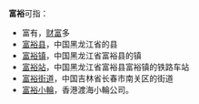'''富裕'''可指：

*富有，[[财富|财富]]多
*[[富裕县|富裕县]]，中国黑龙江省的县
*[[富裕镇|富裕镇]]，中国黑龙江省富裕县的镇
*[[富裕站|富裕站]]，中国黑龙江省富裕县富裕镇的铁路车站
*[[富裕街道|富裕街道]]，中国吉林省长春市南关区的街道
*[[富裕小輪|富裕小輪]]，香港渡海小輪公司。

{{Disambig|Cat=二字消歧义}}
